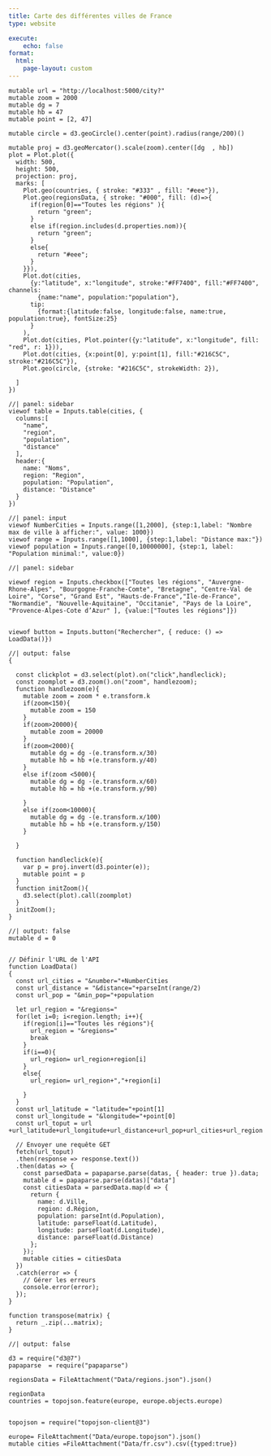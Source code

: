 ```yaml
---
title: Carte des différentes villes de France 
type: website

execute:
    echo: false
format: 
  html: 
    page-layout: custom
---
```


:::{layout="[[1 ,1],[1,1]]"}
```ojs
mutable url = "http://localhost:5000/city?"
mutable zoom = 2000
mutable dg = 7
mutable hb = 47
mutable point = [2, 47]

mutable circle = d3.geoCircle().center(point).radius(range/200)()

mutable proj = d3.geoMercator().scale(zoom).center([dg  , hb])
plot = Plot.plot({
  width: 500,
  height: 500,
  projection: proj,
  marks: [
    Plot.geo(countries, { stroke: "#333" , fill: "#eee"}),
    Plot.geo(regionsData, { stroke: "#000", fill: (d)=>{
      if(region[0]=="Toutes les régions" ){
        return "green";
      }
      else if(region.includes(d.properties.nom)){
        return "green";
      }
      else{
        return "#eee";
      }
    }}),
    Plot.dot(cities, 
      {y:"latitude", x:"longitude", stroke:"#FF7400", fill:"#FF7400", channels:
        {name:"name", population:"population"}, 
      tip:
        {format:{latitude:false, longitude:false, name:true, population:true}, fontSize:25}
      }
    ),
    Plot.dot(cities, Plot.pointer({y:"latitude", x:"longitude", fill: "red", r: 1})),
    Plot.dot(cities, {x:point[0], y:point[1], fill:"#216C5C", stroke:"#216C5C"}),
    Plot.geo(circle, {stroke: "#216C5C", strokeWidth: 2}),
    
  ]
})

```


```ojs
//| panel: sidebar
viewof table = Inputs.table(cities, {
  columns:[
    "name",
    "region",
    "population",
    "distance"
  ],
  header:{
    name: "Noms",
    region: "Region",
    population: "Population",
    distance: "Distance"
  }
})

```



```ojs
//| panel: input
viewof NumberCities = Inputs.range([1,2000], {step:1,label: "Nombre max de ville à afficher:", value: 1000})
viewof range = Inputs.range([1,1000], {step:1,label: "Distance max:"})
viewof population = Inputs.range([0,10000000], {step:1, label: "Population minimal:", value:0})

```

```ojs
//| panel: sidebar

viewof region = Inputs.checkbox(["Toutes les régions", "Auvergne-Rhone-Alpes", "Bourgogne-Franche-Comte", "Bretagne", "Centre-Val de Loire", "Corse", "Grand Est", "Hauts-de-France","Ile-de-France", "Normandie", "Nouvelle-Aquitaine", "Occitanie", "Pays de la Loire", "Provence-Alpes-Cote d’Azur" ], {value:["Toutes les régions"]})


viewof button = Inputs.button("Rechercher", { reduce: () => LoadData()})

```
:::

```ojs
//| output: false
{
  
  const clickplot = d3.select(plot).on("click",handleclick);    
  const zoomplot = d3.zoom().on("zoom", handlezoom);
  function handlezoom(e){
    mutable zoom = zoom * e.transform.k
    if(zoom<150){
      mutable zoom = 150
    }
    if(zoom>20000){
      mutable zoom = 20000
    }
    if(zoom<2000){
      mutable dg = dg -(e.transform.x/30)
      mutable hb = hb +(e.transform.y/40)
    }
    else if(zoom <5000){
      mutable dg = dg -(e.transform.x/60)
      mutable hb = hb +(e.transform.y/90)

    }
    else if(zoom<10000){
      mutable dg = dg -(e.transform.x/100)
      mutable hb = hb +(e.transform.y/150)
    }
    
  }

  function handleclick(e){
    var p = proj.invert(d3.pointer(e));
    mutable point = p
  }
  function initZoom(){
    d3.select(plot).call(zoomplot)
  }
  initZoom();
}
```

```ojs
//| output: false
mutable d = 0


// Définir l'URL de l'API
function LoadData()
{
  const url_cities = "&number="+NumberCities
  const url_distance = "&distance="+parseInt(range/2)
  const url_pop = "&min_pop="+population

  let url_region = "&regions=" 
  for(let i=0; i<region.length; i++){
    if(region[i]=="Toutes les régions"){
      url_region = "&regions="
      break
    }
    if(i==0){
      url_region= url_region+region[i]
    }
    else{
      url_region= url_region+","+region[i]

    }
  }
  const url_latitude = "latitude="+point[1]
  const url_longitude = "&longitude="+point[0]
  const url_toput = url +url_latitude+url_longitude+url_distance+url_pop+url_cities+url_region

  // Envoyer une requête GET
  fetch(url_toput)
  .then(response => response.text())
  .then(datas => {
    const parsedData = papaparse.parse(datas, { header: true }).data;
    mutable d = papaparse.parse(datas)["data"]
    const citiesData = parsedData.map(d => {
      return {
        name: d.Ville,
        region: d.Région,
        population: parseInt(d.Population),
        latitude: parseFloat(d.Latitude),
        longitude: parseFloat(d.Longitude),
        distance: parseFloat(d.Distance)
      };
    });
    mutable cities = citiesData
  })
  .catch(error => {
    // Gérer les erreurs
    console.error(error);
  });
}

function transpose(matrix) {
  return _.zip(...matrix);
}

```

```ojs
//| output: false

d3 = require("d3@7")
papaparse  = require("papaparse")

regionsData = FileAttachment("Data/regions.json").json()

regionData
countries = topojson.feature(europe, europe.objects.europe)


topojson = require("topojson-client@3")

europe= FileAttachment("Data/europe.topojson").json()
mutable cities =FileAttachment("Data/fr.csv").csv({typed:true})

```


